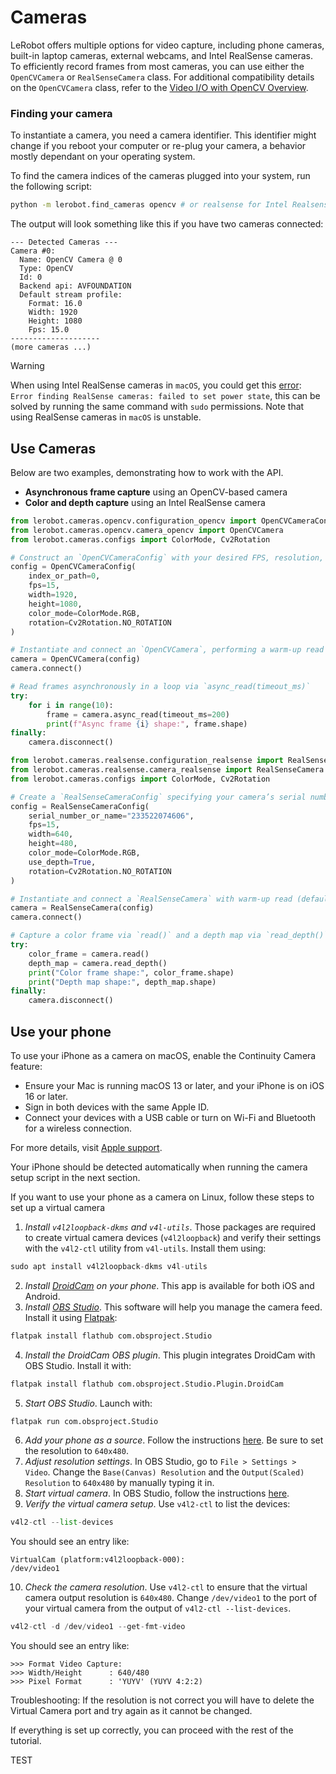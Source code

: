 # Cameras

LeRobot offers multiple options for video capture, including phone cameras, built-in laptop cameras, external webcams, and Intel RealSense cameras. To efficiently record frames from most cameras, you can use either the `OpenCVCamera` or `RealSenseCamera` class. For additional compatibility details on the `OpenCVCamera` class, refer to the [Video I/O with OpenCV Overview](https://docs.opencv.org/4.x/d0/da7/videoio_overview.html).

### Finding your camera

To instantiate a camera, you need a camera identifier. This identifier might change if you reboot your computer or re-plug your camera, a behavior mostly dependant on your operating system.

To find the camera indices of the cameras plugged into your system, run the following script:

```bash
python -m lerobot.find_cameras opencv # or realsense for Intel Realsense cameras
```

The output will look something like this if you have two cameras connected:

```
--- Detected Cameras ---
Camera #0:
  Name: OpenCV Camera @ 0
  Type: OpenCV
  Id: 0
  Backend api: AVFOUNDATION
  Default stream profile:
    Format: 16.0
    Width: 1920
    Height: 1080
    Fps: 15.0
--------------------
(more cameras ...)
```

> [!WARNING]
> When using Intel RealSense cameras in `macOS`, you could get this [error](https://github.com/IntelRealSense/librealsense/issues/12307): `Error finding RealSense cameras: failed to set power state`, this can be solved by running the same command with `sudo` permissions. Note that using RealSense cameras in `macOS` is unstable.

## Use Cameras

Below are two examples, demonstrating how to work with the API.

- **Asynchronous frame capture** using an OpenCV-based camera
- **Color and depth capture** using an Intel RealSense camera

<hfoptions id="shell_restart">
<hfoption id="Open CV Camera">

<!-- prettier-ignore-start -->
```python
from lerobot.cameras.opencv.configuration_opencv import OpenCVCameraConfig
from lerobot.cameras.opencv.camera_opencv import OpenCVCamera
from lerobot.cameras.configs import ColorMode, Cv2Rotation

# Construct an `OpenCVCameraConfig` with your desired FPS, resolution, color mode, and rotation.
config = OpenCVCameraConfig(
    index_or_path=0,
    fps=15,
    width=1920,
    height=1080,
    color_mode=ColorMode.RGB,
    rotation=Cv2Rotation.NO_ROTATION
)

# Instantiate and connect an `OpenCVCamera`, performing a warm-up read (default).
camera = OpenCVCamera(config)
camera.connect()

# Read frames asynchronously in a loop via `async_read(timeout_ms)`
try:
    for i in range(10):
        frame = camera.async_read(timeout_ms=200)
        print(f"Async frame {i} shape:", frame.shape)
finally:
    camera.disconnect()
```
<!-- prettier-ignore-end -->

</hfoption>
<hfoption id="Intel Realsense Camera">

<!-- prettier-ignore-start -->
```python
from lerobot.cameras.realsense.configuration_realsense import RealSenseCameraConfig
from lerobot.cameras.realsense.camera_realsense import RealSenseCamera
from lerobot.cameras.configs import ColorMode, Cv2Rotation

# Create a `RealSenseCameraConfig` specifying your camera’s serial number and enabling depth.
config = RealSenseCameraConfig(
    serial_number_or_name="233522074606",
    fps=15,
    width=640,
    height=480,
    color_mode=ColorMode.RGB,
    use_depth=True,
    rotation=Cv2Rotation.NO_ROTATION
)

# Instantiate and connect a `RealSenseCamera` with warm-up read (default).
camera = RealSenseCamera(config)
camera.connect()

# Capture a color frame via `read()` and a depth map via `read_depth()`.
try:
    color_frame = camera.read()
    depth_map = camera.read_depth()
    print("Color frame shape:", color_frame.shape)
    print("Depth map shape:", depth_map.shape)
finally:
    camera.disconnect()
```
<!-- prettier-ignore-end -->

</hfoption>
</hfoptions>

## Use your phone

<hfoptions id="use phone">
<hfoption id="Mac">

To use your iPhone as a camera on macOS, enable the Continuity Camera feature:

- Ensure your Mac is running macOS 13 or later, and your iPhone is on iOS 16 or later.
- Sign in both devices with the same Apple ID.
- Connect your devices with a USB cable or turn on Wi-Fi and Bluetooth for a wireless connection.

For more details, visit [Apple support](https://support.apple.com/en-gb/guide/mac-help/mchl77879b8a/mac).

Your iPhone should be detected automatically when running the camera setup script in the next section.

</hfoption>
<hfoption id="Linux">

If you want to use your phone as a camera on Linux, follow these steps to set up a virtual camera

1. _Install `v4l2loopback-dkms` and `v4l-utils`_. Those packages are required to create virtual camera devices (`v4l2loopback`) and verify their settings with the `v4l2-ctl` utility from `v4l-utils`. Install them using:

<!-- prettier-ignore-start -->
```python
sudo apt install v4l2loopback-dkms v4l-utils
```
<!-- prettier-ignore-end -->

2. _Install [DroidCam](https://droidcam.app) on your phone_. This app is available for both iOS and Android.
3. _Install [OBS Studio](https://obsproject.com)_. This software will help you manage the camera feed. Install it using [Flatpak](https://flatpak.org):

<!-- prettier-ignore-start -->
```python
flatpak install flathub com.obsproject.Studio
```
<!-- prettier-ignore-end -->

4. _Install the DroidCam OBS plugin_. This plugin integrates DroidCam with OBS Studio. Install it with:

<!-- prettier-ignore-start -->
```python
flatpak install flathub com.obsproject.Studio.Plugin.DroidCam
```
<!-- prettier-ignore-end -->

5. _Start OBS Studio_. Launch with:

<!-- prettier-ignore-start -->
```python
flatpak run com.obsproject.Studio
```
<!-- prettier-ignore-end -->

6. _Add your phone as a source_. Follow the instructions [here](https://droidcam.app/obs/usage). Be sure to set the resolution to `640x480`.
7. _Adjust resolution settings_. In OBS Studio, go to `File > Settings > Video`. Change the `Base(Canvas) Resolution` and the `Output(Scaled) Resolution` to `640x480` by manually typing it in.
8. _Start virtual camera_. In OBS Studio, follow the instructions [here](https://obsproject.com/kb/virtual-camera-guide).
9. _Verify the virtual camera setup_. Use `v4l2-ctl` to list the devices:

<!-- prettier-ignore-start -->
```python
v4l2-ctl --list-devices
```
<!-- prettier-ignore-end -->

You should see an entry like:

```
VirtualCam (platform:v4l2loopback-000):
/dev/video1
```

10. _Check the camera resolution_. Use `v4l2-ctl` to ensure that the virtual camera output resolution is `640x480`. Change `/dev/video1` to the port of your virtual camera from the output of `v4l2-ctl --list-devices`.

<!-- prettier-ignore-start -->
```python
v4l2-ctl -d /dev/video1 --get-fmt-video
```
<!-- prettier-ignore-end -->

You should see an entry like:

```
>>> Format Video Capture:
>>>	Width/Height      : 640/480
>>>	Pixel Format      : 'YUYV' (YUYV 4:2:2)
```

Troubleshooting: If the resolution is not correct you will have to delete the Virtual Camera port and try again as it cannot be changed.

If everything is set up correctly, you can proceed with the rest of the tutorial.

</hfoption>
</hfoptions>

TEST
